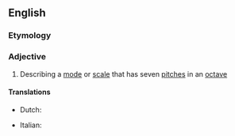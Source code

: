 ==English==
{{wikipedia}}

===Etymology===
{{prefix|hepta|tonic|lang=en}}

===Adjective===
{{en-adj|-}}

# {{lb|en|music}} Describing a [[mode]] or [[scale]] that has seven [[pitch]]es in an [[octave]]

====Translations====
{{trans-top|heptatonic}}
* Dutch: {{t|nl|heptatonisch}}
{{trans-mid}}
* Italian: {{t|it|eptatonico}}
{{trans-bottom}}